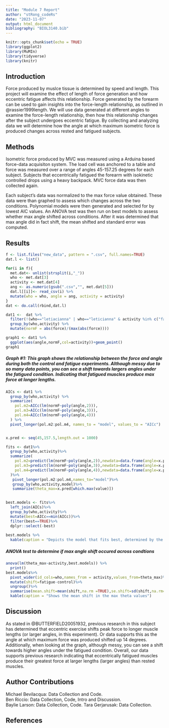 ```yaml
---
title: "Module 7 Report"
author: "stRong_codeRs"
date: "2023-11-07"
output: html_document
bibliography: "BIOL3140.bib"
---
```


```r
knitr::opts_chunk$set(echo = TRUE)
library(ggplot2)
library(MuMIn)
library(tidyverse)
library(knitr)
```

## Introduction

Force produced by muslce tissue is determined by speed and length. This project will examine the effect of length of force generation and how eccentric fatigue affects this relationship. Force generated by the forearm can be used to gain insights into the force-length relationship, as outlined in @rassier1999length. We will use data generated at different angles to examine the force-length relationship, then how this relationship changes after the subject undergoes eccentric fatigue. By collecting and analyzing data we will determine how the angle at which maximum isometric force is produced changes across rested and fatigued subjects.

## Methods

Isometric force produced by MVC was measured using a Arduina based force-data acquisiton system. The load cell was anchored to a table and force was measured over a range of angles 45-157.25 degrees for each subject. Subjects that eccentrically fatigued the forearm with isokinetic controlled drops using a heavy backpack. MVC force data was then collected again.

Each subject's data was normalized to the max force value obtained. These data were than graphed to assess which changes across the two conditions. Polynomial models were then generated and selected for by lowest AIC values. An ANOVA test was then run on best models to assess whether max angle shifted across conditions. After it was determined that max angle did in fact shift, the mean shifted and standard error was computed.

## Results

```r
f <- list.files("new_data", pattern = ".csv", full.names=TRUE)
dat.l <- list()

for(i in f){
  met.dat<- unlist(strsplit(i,"_"))
  who <- met.dat[3]
  activity <- met.dat[4]
  ang <- as.numeric(gsub(".csv","", met.dat[5]))
  dat.l[[i]]<- read_csv(i) %>%
  mutate(who = who, angle = ang, activity = activity)
}
dat <- do.call(rbind,dat.l)

dat1 <-  dat %>%
  filter(!(who=="letiacianna" | who=="leticianna" & activity %in% c("fatigue","control"))) %>%
  group_by(who,activity) %>%
  mutate(normF = abs(force)/(max(abs(force))))

```

```r

graph1 <- dat1 %>%
  ggplot(aes(angle,normF,col=activity))+geom_point()
graph1

```

##### Graph #1: This graph shows the relationship between the force and angle during both the control and fatigue experiments.  Although messy due to so many data points, you can see a shift towards largers angles under the fatigued condition.  Indicating that fatigued muscles produce max force at longer lengths.


```r
AICs <- dat1 %>% 
  group_by(who,activity) %>% 
  summarize(
    pol.m2=AICc(lm(normF~poly(angle,2))),
    pol.m3=AICc(lm(normF~poly(angle,3))),
    pol.m4=AICc(lm(normF~poly(angle,4)))
  ) %>% 
  pivot_longer(pol.m2:pol.m4, names_to = "model", values_to = "AICc")


x.pred <- seq(45,157.5,length.out = 1000)

fits <- dat1%>%
  group_by(who,activity)%>%
  summarize(
    pol.m2=predict(lm(normF~poly(angle,2)),newdata=data.frame(angle=x.pred)),
    pol.m3=predict(lm(normF~poly(angle,3)),newdata=data.frame(angle=x.pred)), 
    pol.m4=predict(lm(normF~poly(angle,4)),newdata=data.frame(angle=x.pred)) 
  )%>%
   pivot_longer(pol.m2:pol.m4,names_to="model")%>%
   group_by(who,activity,model)%>%
   summarize(theta_max=x.pred[which.max(value)])
  

```

```r
best.models <- fits%>%
  left_join(AICs)%>%
  group_by(who,activity)%>%
  mutate(best=AICc==min(AICc))%>%
  filter(best==TRUE)%>%
  dplyr::select(-best)
  
best.models %>% 
  kable(caption = "Depicts the model that fits best, determined by the lowest AIC value. 3rd or 4th degree polynomials were chosen exclusivily.")


```


##### ANOVA test to determine if max angle shift occured across condtions

```r
anova(lm(theta_max~activity,best.models)) %>% 
  print()
best.models%>%
  pivot_wider(id_cols=who,names_from = activity,values_from=theta_max)%>%
  mutate(shift=fatigue-control)%>%
  ungroup()%>%
  summarise(mean.shift=mean(shift,na.rm =TRUE),se.shift=sd(shift,na.rm=TRUE)/sqrt(length(shift))) %>% 
  kable(caption = "Shows the mean shift in the max theta values") 


```

## Discussion

As stated in @BUTTERFIELD20051932, previous research in this subject has determined that eccentric exercise shifts peak force to longer muscle lengths (or larger angles, in this experiment). Or data supports this as the angle at which maximum force was produced shifted up 14 degrees. Additionally, when looking at the graph, although messy, you can see a shift towards higher angles under the fatigued condition. Overall, our data supports previous research indicating that eccentrically fatigued muscles produce their greatest force at larger lengths (larger angles) than rested muscles.

## Author Contributions

Michael Bevilacqua: Data Collection and Code. <br> Ben Riccio: Data Collection, Code, Intro and Discussion.\
Baylie Larson: Data Collection, Code.
Tara Gerjarusak: Data Collection.

## References
